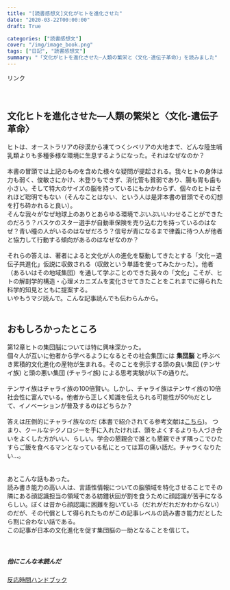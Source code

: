 ```yaml
---
title: "[読書感想文]文化がヒトを進化させた"
date: "2020-03-22T00:00:00"
draft: True

categories: ["読書感想文"]
cover: "/img/image_book.png"
tags: ["日記", "読書感想文"]
summary: "「文化がヒトを進化させた―人類の繁栄と〈文化-遺伝子革命〉」を読みました"
---
```


  <!-- START MoshimoAffiliateEasyLink --><script type="text/javascript">(function(b,c,f,g,a,d,e){b.MoshimoAffiliateObject=a;b[a]=b[a]||function(){arguments.currentScript=c.currentScript||c.scripts[c.scripts.length-2];(b[a].q=b[a].q||[]).push(arguments)};c.getElementById(a)||(d=c.createElement(f),d.src=g,d.id=a,e=c.getElementsByTagName("body")[0],e.appendChild(d))})(window,document,"script","//dn.msmstatic.com/site/cardlink/bundle.js","msmaflink");msmaflink({"n":"文化がヒトを進化させた―人類の繁栄と〈文化-遺伝子革命〉","b":"","t":"","d":"https:\/\/m.media-amazon.com","c_p":"","p":["\/images\/I\/41fFiLZMtyL.jpg"],"u":{"u":"https:\/\/www.amazon.co.jp\/dp\/4826902115","t":"amazon","r_v":""},"aid":{"amazon":"1842760","rakuten":"1824263","yahoo":"1845435"},"eid":"tscCV","s":"s"});</script><div id="msmaflink-tscCV">リンク</div><!-- MoshimoAffiliateEasyLink END -->
  　
  
## 文化ヒトを進化させた―人類の繁栄と〈文化-遺伝子革命〉
  ヒトは、オーストラリアの砂漠から凍てつくシベリアの大地まで、どんな陸生哺乳類よりも多種多様な環境に生息するようになった。それはなぜなのか？
  <br>
  <br>
  本書の冒頭では上記のものを含めた様々な疑問が提起される。我々ヒトの身体は力も弱く、俊敏さにかけ、木登りもできず、消化管も貧弱であり、腸も胃も歯も小さい。そして特大のサイズの脳を持っているにもかかわらず、個々のヒトはそれほど聡明でもない（そんなことはない、という人は是非本書の冒頭でその幻想を打ち砕かれると良い）。
  <br>そんな我々がなぜ地球上のありとあらゆる環境でぶいぶいいわせることができたのだろう？バスケのスター選手が自動車保険を売り込む力を持っているのはなぜ？青い瞳の人がいるのはなぜだろう？信号が青になるまで律義に待つ人が他者と協力して行動する傾向があるのはなぜなのか？
  <br><br>
  それらの答えは、著者によると文化が人の進化を駆動してきたとする「文化－遺伝子共進化」仮説に収斂される（収斂という単語を使ってみたかった）。他者（あるいはその地域集団）を通して学ぶことのできた我々の「文化」こそが、ヒトの解剖学的構造・心理メカニズムを変化させてきたことをこれまでに得られた科学的知見とともに提案する。
  <br>いやもうマジ読んで。こんな記事読んでも伝わらんから。<br>
  <br>
  
## おもしろかったところ  
  
  第12章ヒトの集団脳については特に興味深かった。<br>
個々人が互いに他者から学べるようになるとその社会集団には **集団脳** と呼ぶべき累積的文化進化の産物が生まれる。そのことを例示する頭の良い集団 (テンサイ族) と頭の悪い集団 (チャライ族) による思考実験が以下の通りだ。<br><br>
テンサイ族はチャライ族の100倍賢い。しかし、チャライ族はテンサイ族の10倍社会性に富んでいる。他者から正しく知識を伝えられる可能性が50％だとして、イノベーションが普及するのはどちらか？<br><br>
答えは圧倒的にチャライ族なのだ (本書で紹介されてる参考文献は[こちら]( https://henrich.fas.harvard.edu/files/henrich/files/henrich_2009-2.pdf))。
つまり、クールなテクノロジーを手に入れたければ、頭をよくするよりも人づき合いをよくした方がいい、らしい。学会の懇親会で誰とも懇親できず隅っこでひたすらご飯を食べるマンとなっている私にとっては耳の痛い話だ。チャラくなりたい…。<br>
<br>
<br>
あとこんな話もあった。<br>
読み書き能力の高い人は、言語性情報についての脳領域を特化させることでその隣にある顔認識担当の領域である紡錘状回が割を食うために顔認識が苦手になるらしい。ぼくは昔から顔認識に困難を抱いている（だれがだれだかわからない）のだが、その代償として得られたものがこの記事レベルの読み書き能力だとしたら割に合わない話である。<br>この記事が日本の文化進化を促す集団脳の一助となることを信じて。<br><br><br>

##### 他にこんな本読んだ
[反応時間ハンドブック]( https://susishushi.github.io/my_blog/post/rt/)
  <br>